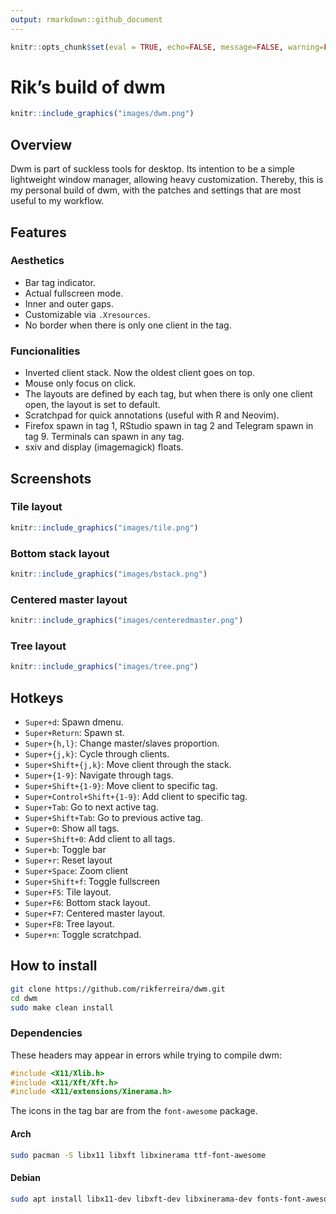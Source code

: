 ```yaml
---
output: rmarkdown::github_document
---
```


```r
knitr::opts_chunk$set(eval = TRUE, echo=FALSE, message=FALSE, warning=FALSE)
```

# Rik's build of dwm

```r
knitr::include_graphics("images/dwm.png")
```

## Overview

Dwm is part of suckless tools for desktop. Its intention to be a simple lightweight window manager, allowing heavy customization. Thereby, this is my personal build of dwm, with the patches and settings that are most useful to my workflow.

## Features

### Aesthetics

- Bar tag indicator.
- Actual fullscreen mode.
- Inner and outer gaps.
- Customizable via `.Xresources`.
- No border when there is only one client in the tag.

### Funcionalities

- Inverted client stack. Now the oldest client goes on top.
- Mouse only focus on click.
- The layouts are defined by each tag, but when there is only one client open, the layout is set to default.
- Scratchpad for quick annotations (useful with R and Neovim).
- Firefox spawn in tag 1, RStudio spawn in tag 2 and Telegram spawn in tag 9. Terminals can spawn in any tag.
- sxiv and display (imagemagick) floats.

## Screenshots

### Tile layout

```r
knitr::include_graphics("images/tile.png")
```

### Bottom stack layout

```r
knitr::include_graphics("images/bstack.png")
```

### Centered master layout

```r
knitr::include_graphics("images/centeredmaster.png")
```

### Tree layout

```r
knitr::include_graphics("images/tree.png")
```

## Hotkeys

- `Super+d`: Spawn dmenu.
- `Super+Return`: Spawn st.
- `Super+{h,l}`: Change master/slaves proportion.
- `Super+{j,k}`: Cycle through clients.
- `Super+Shift+{j,k}`: Move client through the stack.
- `Super+{1-9}`: Navigate through tags.
- `Super+Shift+{1-9}`: Move client to specific tag.
- `Super+Control+Shift+{1-9}`: Add client to specific tag.
- `Super+Tab`: Go to next active tag.
- `Super+Shift+Tab`: Go to previous active tag.
- `Super+0`: Show all tags.
- `Super+Shift+0`: Add client to all tags.
- `Super+b`: Toggle bar
- `Super+r`: Reset layout
- `Super+Space`: Zoom client
- `Super+Shift+f`: Toggle fullscreen
- `Super+F5`: Tile layout.
- `Super+F6`: Bottom stack layout.
- `Super+F7`: Centered master layout.
- `Super+F8`: Tree layout.
- `Super+n`: Toggle scratchpad.

## How to install

```bash
git clone https://github.com/rikferreira/dwm.git
cd dwm
sudo make clean install
```

### Dependencies

These headers may appear in errors while trying to compile dwm:

```c
#include <X11/Xlib.h>
#include <X11/Xft/Xft.h>
#include <X11/extensions/Xinerama.h>
```

The icons in the tag bar are from the `font-awesome` package.

#### Arch

```bash
sudo pacman -S libx11 libxft libxinerama ttf-font-awesome
```

#### Debian

```bash
sudo apt install libx11-dev libxft-dev libxinerama-dev fonts-font-awesome
```

